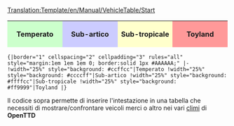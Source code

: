 <noinclude>[[Translation:Template/en/Manual/VehicleTable/Start]]
{|border="1" cellspacing="2" cellpadding="3" rules="all" style="margin:1em 1em 1em 0; border:solid 1px #AAAAAA;"
|-
!width="25%" style="background: #ccffcc"|Temperato
!width="25%" style="background: #ccccff"|Sub-artico
!width="25%" style="background: #ffffcc"|Sub-tropicale
!width="25%" style="background: #ff9999"|Toyland
|}

<code>{|border="1" cellspacing="2" cellpadding="3" rules="all" style="margin:1em 1em 1em 0; border:solid 1px #AAAAAA;"
|-
!width="25%" style="background: #ccffcc"|Temperato
!width="25%" style="background: #ccccff"|Sub-artico
!width="25%" style="background: #ffffcc"|Sub-tropicale
!width="25%" style="background: #ff9999"|Toyland
|}</code>

Il codice sopra permette di inserire l'intestazione in una tabella che necessiti di mostrare/confrontare veicoli merci o altro nei vari [[en/Manual/Climates|climi]] di '''OpenTTD'''
</noinclude>
